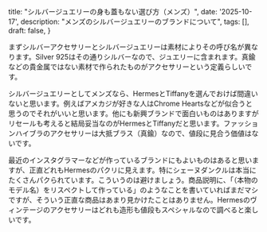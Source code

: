   title: "シルバージュエリーの身も蓋もない選び方（メンズ）",
  date: '2025-10-17',
  description: "メンズのシルバージュエリーのブランドについて",
  tags: [],
  draft: false,
}

まずシルバーアクセサリーとシルバージュエリーは素材によりその呼び名が異なります。Silver 925はその通りシルバーなので、ジュエリーに含まれます。真鍮などの貴金属ではない素材で作られたものがアクセサリーという定義らしいです。

シルバージュエリーとしてメンズなら、HermesとTiffanyを選んでおけば間違いないと思います。例えばアメカジが好きな人はChrome Heartsなどが似合うと思うのでそれがいいと思います。他にも新興ブランドで面白いものはありますがリセールも考えると結局妥当なのがHermesとTiffanyだと思います。ファッションハイブラのアクセサリーは大抵ブラス（真鍮）なので、値段に見合う価値はないです。

最近のインスタグラマーなどが作っているブランドにもよいものはあると思いますが、正直どれもHermesのパクリに見えます。特にシェーヌダンクルは本当にたくさんパクられています。こういうのは避けましょう。商品説明に、「（本物のモデル名）をリスペクトして作っている」のようなことを書いていればまだマシですが、そういう正直な商品はあまり見かけたことはありません。Hermesのヴィンテージのアクセサリーはどれも造形も値段もスペシャルなので調べると楽しいです。

